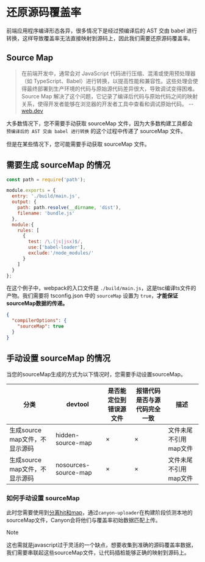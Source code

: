 # 还原源码覆盖率

前端应用程序编译形态各异，很多情况下是经过预编译后的 AST 交由 babel 进行转换，这样导致覆盖率无法直接映射到源码上，因此我们需要还原源码覆盖率。

## Source Map

>
> 在前端开发中，通常会对 JavaScript 代码进行压缩、混淆或使用预处理器（如 TypeScript、Babel）进行转换，以提高性能和兼容性。这些处理会使得最终部署到生产环境的代码与原始源代码差异很大，导致调试变得困难。Source Map 解决了这个问题，它记录了编译后代码与原始代码之间的映射关系，使得开发者能够在浏览器的开发者工具中查看和调试原始代码。 -- [web.dev](https://web.dev/articles/source-maps)

大多数情况下，您不需要手动获取 sourceMap 文件，因为大多数构建工具都会 `预编译后的 AST 交由 babel 进行转换` 的这个过程中传递了 sourceMap 文件。

但是在某些情况下，您可能需要手动获取 sourceMap 文件。

## 需要生成 sourceMap 的情况

```js filename="webpack.config.js" {4}
const path = require('path');

module.exports = {
  entry: './build/main.js',
  output: {
    path: path.resolve(__dirname, 'dist'),
    filename: 'bundle.js'
  },
  module:{
    rules: [
      {
        test: /\.(js|jsx)$/,
        use:['babel-loader'],
        exclude:'/node_modules/'
      }
    ]
  }
};
```

在这个例子中，webpack的入口文件是 `./build/main.js`，这是tsc编译ts文件的产物。我们需要将 tsconfig.json 中的 `sourceMap` 设置为 `true`，__才能保证sourceMap数据的传递。__

```json filename="tsconfig.json" {3}
{
  "compilerOptions": {
    "sourceMap": true
  }
}
```

## 手动设置 sourceMap 的情况

当您的sourceMap生成的方式为以下情况时，您需要手动设置sourceMap。

| 分类              | devtool                       | 是否能定位到错误源文件   | 报错代码是否与源代码完全一致 | 描述                                    |
|-------------------|-------------------------------|--------------------------|-----------------------------|-----------------------------------------|
| 生成source map文件，不显示源码   | hidden-source-map             | ×                        | ×                           | 文件未尾不引用map文件                 |
| 生成source map文件，不显示源码   | nosources-source-map          | ×                        | ×                           | 文件未尾不引用map文件                 |

### 如何手动设置 sourceMap

此时您需要使用到[分离hit和map](core-concepts/separate-hit-and-map)，通过`canyon-uploader`在构建阶段侦测本地的sourceMap文件，Canyon会将他们与覆盖率初始数据匹配上传。

> [!NOTE]
>
> 这也需就是javascript过于灵活的一个缺点，想要收集到准确的源码覆盖率数据，我们需要串联起这些sourceMap文件，让代码插桩能够正确的映射到源码上。
